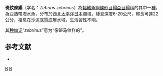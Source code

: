 {{Speciesbox
| status = NE
| status_system = IUCN3.1
| taxon = Zebrias zebrinus
| authority = Temminck & Schlegel, 1846
| synonyms = *''Solea zebrina'' <small>Temminck & Schlegel, 1846</small>
}}

'''斑紋條鰨'''（学名：''Zebrias zebrinus''）為[[輻鰭魚綱|輻鰭魚綱]][[鰈形目|鰈形目]][[鰨亞目|鰨亞目]][[鰨科|鰨科]]的其中一[[種|種]]，為亞熱帶海水魚，分布於西北[[太平洋|太平洋]][[日本|日本]]海域，棲息深度6-20公尺，體長可達22公分，棲息在沙泥底質底層水域，生活習性不明。

其[[种加词|种加词]]“''zebrinus''”意为“像斑马纹样的”。

==参考文献==
*{{FishBase_species|genus=Zebrias|species=zebrinus|year=2014|month=4}}

{{Taxonbar|from=Q2574852}}

[[Category:條鰨屬|B]]
[[Category:1846年描述的鱼类|B]]


{{魚類小作品}}